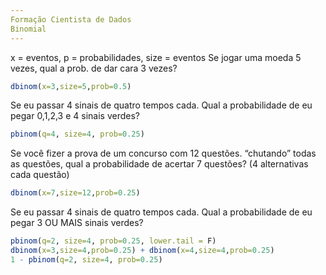 ```yaml
---
Formação Cientista de Dados
Binomial
---
```

x = eventos, p = probabilidades, size = eventos
Se jogar uma moeda 5 vezes, qual a prob. de dar cara 3 vezes?
```r
dbinom(x=3,size=5,prob=0.5)
```
Se eu passar 4 sinais de quatro tempos cada. Qual a probabilidade de eu pegar 0,1,2,3 e 4 sinais verdes?

```r
pbinom(q=4, size=4, prob=0.25)
```
Se você fizer a prova de um concurso com 12 questões. “chutando” todas as questões, qual a probabilidade de acertar 7 questões? (4 alternativas cada questão)

```r
dbinom(x=7,size=12,prob=0.25)
```
Se eu passar 4 sinais de quatro tempos cada. Qual a probabilidade de eu pegar 3 OU MAIS sinais verdes?

```r
pbinom(q=2, size=4, prob=0.25, lower.tail = F)
dbinom(x=3,size=4,prob=0.25) + dbinom(x=4,size=4,prob=0.25)
1 - pbinom(q=2, size=4, prob=0.25)
```

